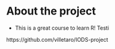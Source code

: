   
# About the project

- This is a great course to learn R! Testi

https://github.com/villetaro/IODS-project






